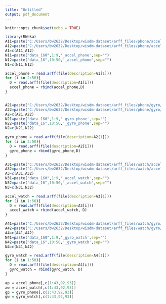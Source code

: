 ---
title: "Untitled"
output: pdf_document
---

```{r setup, include=FALSE}
knitr::opts_chunk$set(echo = TRUE)
```

```{r data load}
library(RWeka)
A11=paste("C:/Users/bw2632/Desktop/wisdm-dataset/arff_files/phone/accel/data_160",1:9,'_accel_phone.arff',sep="")
A12=paste("C:/Users/bw2632/Desktop/wisdm-dataset/arff_files/phone/accel/data_16",10:50,'_accel_phone.arff',sep="")
A1=c(A11,A12)
N11=paste("data_160",1:9,'_accel_phone',sep="")
N12=paste("data_16",10:50,'_accel_phone',sep="")
N1=c(N11,N12)

accel_phone = read.arff(file(description=A1[1]))
for (i in 2:50){
  D = read.arff(file(description=A1[i]))
  accel_phone = rbind(accel_phone,D)
}


A21=paste("C:/Users/bw2632/Desktop/wisdm-dataset/arff_files/phone/gyro/data_160",1:9,'_gyro_phone.arff',sep="")
A22=paste("C:/Users/bw2632/Desktop/wisdm-dataset/arff_files/phone/gyro/data_16",10:50,'_gyro_phone.arff',sep="")
A2=c(A21,A22)
N21=paste("data_160",1:9,'_gyro_phone',sep="")
N22=paste("data_16",10:50,'_gyro_phone',sep="")
N2=c(N21,N22)

gyro_phone = read.arff(file(description=A2[1]))
for (i in 2:50){
  D = read.arff(file(description=A2[i]))
  gyro_phone = rbind(gyro_phone,D)
}

A31=paste("C:/Users/bw2632/Desktop/wisdm-dataset/arff_files/watch/accel/data_160",1:9,'_accel_watch.arff',sep="")
A32=paste("C:/Users/bw2632/Desktop/wisdm-dataset/arff_files/watch/accel/data_16",10:50,'_accel_watch.arff',sep="")
A3=c(A31,A32)
N31=paste("data_160",1:9,'_accel_watch',sep="")
N32=paste("data_16",10:50,'_accel_watch',sep="")
N3=c(N31,N32)

accel_watch = read.arff(file(description=A3[1]))
for (i in 1:50){
  D = read.arff(file(description=A3[i]))
  accel_watch = rbind(accel_watch, D)
}

A41=paste("C:/Users/bw2632/Desktop/wisdm-dataset/arff_files/watch/gyro/data_160",1:9,'_gyro_watch.arff',sep="")
A42=paste("C:/Users/bw2632/Desktop/wisdm-dataset/arff_files/watch/gyro/data_16",10:50,'_gyro_watch.arff',sep="")
A4=c(A41,A42)
N41=paste("data_160",1:9,'_gyro_watch',sep="")
N42=paste("data_16",10:50,'_gyro_watch',sep="")
N4=c(N41,N42)

gyro_watch = read.arff(file(description=A4[1]))
for (i in 1:50){
  D = read.arff(file(description=A4[i]))
  gyro_watch = rbind(gyro_watch, D)
}
```

```{r feature extraction}
ap = accel_phone[,c(1:43,92,93)]
aw = accel_watch[,c(1:43,92,93)]
gp = gyro_phone[,c(1:43,92,93)]
gw = gyro_watch[,c(1:43,92,93)]
```